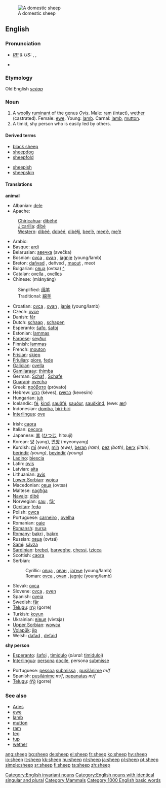 [[Image:Ovis orientalis aries 'Skudde' (aka).jpg|thumb|A domestic sheep]]
==English==
===Pronunciation===
* ''[[RP]] & US:'' {{AHD|shēp}}, {{IPA|/ʃiːp/}}, {{SAMPA|/Si:p/}}
*{{audio|en-us-sheep.ogg|Audio (US)}}
*:{{IPAchar|[[Rhymes:English:-iːp|Rhymes: -iːp]]}}

===Etymology===
Old English ''[[scēap]]''
===Noun===
{{en-noun-irreg|sheep}}

# A [[woolly]] [[ruminant]] of the genus ''[[Ovis]]''. Male: [[ram]] (intact), [[wether]] (castrated). Female: [[ewe]]. Young: [[lamb]]. Carnal: [[lamb]], [[mutton]].
# A timid, shy person who is easily led by others.

====Derived terms====
{{top}}
*[[black sheep]]
*[[sheepdog]]
*[[sheepfold]]
{{mid}}
*[[sheepish]]
*[[sheepskin]]
{{bottom}}

====Translations====
'''animal'''
{{top}}
*Albanian: [[dele]]
*Apache:
:[[Chiricahua]]: [[dibéhé]]
:[[Jicarilla]]: [[dibé]]
:[[Western Apache|Western]]: [[dibéé]], [[dobéé]], [[dibéłįį]], [[bee’é]], [[mee’é]], [[mę’é]]
*Arabic: {{ARchar|[[خروف]]}} {{IPAchar|(χarúf)}} {{m}}
*Basque: [[ardi]]
*Belarusian: [[авечка]] (avečka) {{f}}
*Bosnian: [[ovca]] {{f}}, [[ovan]] {{m}}, [[jagnje]] {{n}} (young/lamb)
*Breton: [[dañvad]] {{m}}, deñved {{p}}, [[maout]] {{m}}, meot {{p}}
*Bulgarian: [[овца]] (ovtsa) {{f}} [[:bg:овца|^]]
*Catalan: [[ovella]] {{f}}, [[ovelles]] {{p}}
*Chinese: (miányáng)
:Simplified: [[绵羊]]
:Traditional: [[綿羊]] 
*Croatian: [[ovca]] {{f}}, [[ovan]] {{m}}, [[janje]] {{n}} (young/lamb)
*Czech: [[ovce]]
*Danish: [[får]] {{n}}
*Dutch: [[schaap]] {{n}}, [[schapen]] {{p}}
*Esperanto: [[ŝafo]], [[ŝafoj]] {{p}}
*Estonian: [[lammas]]
*[[Faroese]]: [[seyður]]
*Finnish: [[lammas]]
*French: [[mouton]] {{m}}
*[[Frisian]]: [[skiep]]
*[[Friulian]]: [[piore]], [[fede]]
*[[Galician]]: [[ovella]]
*[[Gamilaraay]]: [[thimba]]
*German: [[Schaf]] {{n}}, [[Schafe]] {{p}}
*[[Guaraní]]: [[ovecha]]
*Greek: [[πρόβατο]] (próvato) {{n}}
*Hebrew: [[כבש|כֶּבֶשׂ]] (kéves), [[כבשים]] (kevesím) {{p}}
*Hungarian: [[juh]]
*Icelandic: [[fé]], [[kind]], [[sauðfé]], [[sauður]], [[sauðkind]], (ewe: [[ær]])
*Indonesian: [[domba]], [[biri-biri]]
*[[Interlingua]]: [[ove]]
{{mid}}
*Irish: [[caora]]
*Italian: [[pecora]] {{f}}
*Japanese: [[羊]] ([[ひつじ]], hitsují)
*Korean: [[양]] (yang), [[면양]] (myeonyang)
*Kurdish: [[mî]] ''(ewe)'', [[mih]] ''(ewe)'', [[beran]] ''(ram)'', [[pez]] ''(both)'', [[berx]] ''(little)'', [[berindir]] ''(young)'', [[beyindir]] ''(young)''
*[[Ladino]]: [[biescia]]
*Latin: [[ovis]] {{f}}
*Latvian: [[aita]]
*Lithuanian: [[avis]]
*[[Lower Sorbian]]: [[wojca]] {{f}}
*Macedonian: [[овца]] (ovtsa) {{f}}
*Maltese: [[nagħġa]]
*[[Navajo]]: [[dibé]]
*Norwegian: [[sau]] {{m}}, [[får]] {{n}}
*[[Occitan]]: [[feda]] {{f}}
*Polish: [[owca]] {{f}}
*Portuguese: [[carneiro]] {{m}}, [[ovelha]] {{f}}
*Romanian: [[oaie]]
*[[Romansh]]: [[nursa]]
*[[Romany]]: [[bakri]] {{f}}, [[bakro]] {{m}}
*Russian: [[овца#Russian|овца]] (ovtsá) {{f}}
*[[Sami]]: [[sávza]]
*[[Sardinian]]: [[brebei]], [[barveghe]], [[chessi]], [[tzicca]]
*Scottish: [[caora]]
*Serbian:
*:Cyrillic: [[овца]] {{f}}, [[ован]] {{m}}, [[јагње]] {{n}} (young/lamb)
*:Roman: [[ovca]] {{f}}, [[ovan]] {{m}}, [[jagnje]] {{n}} (young/lamb)
*Slovak: [[ovca]] {{f}}
*Slovene: [[ovca]] {{f}}, [[oven]] {{m}}
*Spanish: [[oveja]] {{f}}
*Swedish: [[får]]
*[[Telugu]]: [[గొర్రె]] (gorre)
*Turkish: [[koyun]]
*Ukrainian: [[вівця]] (vivtsja) {{f}}
*[[Upper Sorbian]]: [[wowca]] {{f}}
*[[Volapük]]: [[jip]]
*Welsh: [[dafad]] {{f}}, [[defaid]] {{p}}
{{bottom}}

'''shy person'''
{{top}}
*[[Esperanto]]: [[ŝafoj]] {{p}}, [[timidulo]] (''plural:'' [[timiduloj]])
*[[Interlingua]]: [[persona]] [[docile]], persona [[submisse]]
{{mid}}
*Portuguese: [[pessoa]] [[submissa]] {{f}}, [[pusilânime]] ''m/f''
*Spanish: [[pusilánime]] ''m/f'', [[papanatas]] ''m/f''
*[[Telugu]]: [[గొర్రె]] (gorre)
{{bottom}}

===See also===
*[[Aries]]
*[[ewe]]
*[[lamb]]
*[[mutton]]
*[[ram]]
*[[teg]]
*[[tup]]
*[[wether]]
{{wikipedia}}

[[Category:English invariant nouns]]
[[Category:English nouns with identical singular and plural]]
[[Category:Mammals]]
[[Category:1000 English basic words]]

[[ang:sheep]]
[[bg:sheep]]
[[de:sheep]]
[[el:sheep]]
[[fr:sheep]]
[[ko:sheep]]
[[hy:sheep]]
[[io:sheep]]
[[it:sheep]]
[[kk:sheep]]
[[hu:sheep]]
[[nl:sheep]]
[[ja:sheep]]
[[pl:sheep]]
[[pt:sheep]]
[[simple:sheep]]
[[sr:sheep]]
[[fi:sheep]]
[[ta:sheep]]
[[zh:sheep]]